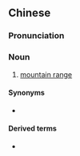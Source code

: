 {{also|山龙}}
==Chinese==
{{zh-forms|s=山龙}}

===Pronunciation===
{{zh-pron
|mn=soaⁿ-lêng
|cat=n
}}

===Noun===
{{zh-noun|mw=條}}

# [[mountain range]]

====Synonyms====
* {{zh-l|山脈|tr=-}}

====Derived terms====
* {{zh-l|中央山龍}}